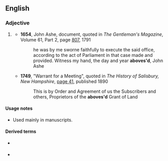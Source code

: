 ==English==

===Adjective===
{{en-adj|-}}

# {{lb|en|dated}} {{contraction of|abovesaid|lang=en}}
#* '''1654''', John Ashe, document, quoted in ''The Gentleman's Magazine'', Volume 61, Part 2, page [http://books.google.com/books?id=4UMDAAAAMAAJ&pg=PA807&lpg=PA807&dq=%22aboves%27d%22&source=bl&ots=N52a9XH5j0&sig=f-5g2AZjYsBHQDaWKApawrSI0uE&hl=en&sa=X&ei=18mGULy-NMnN0AHbm4HACA&ved=0CDcQ6AEwAQ#v=onepage&q=%22aboves%27d%22&f=false 807], 1791
#*: he was by me sworne faithfully to execute the said office, according to the act of Parliament in that case made and provided. Witness my hand, the day and year '''aboves'd''', John Ashe
#* '''1749''', "Warrant for a Meeting", quoted in ''The History of Salisbury, New Hampshire'', [http://books.google.com/books?pg=PA41&lpg=PA41&sig=YuLtuUKt_CJDww6RyrpwkK8Ae3M&ei=p8yGUIjiCofh0wGN9YCADA&id=_9ThwN-QpVYC&ots=sVQXksoW6x&output=text page 41], published 1890
#*: This is by Order and Agreement of us the Subscribers and others, Proprietors of the '''aboves'd''' Grant of Land

====Usage notes====
* Used mainly in manuscripts.

====Derived terms====
* {{l|en|above}} {{qualifier|one adjective sense: "located higher on the same page or on a preceding page"}}
* {{l|en|aboves}}